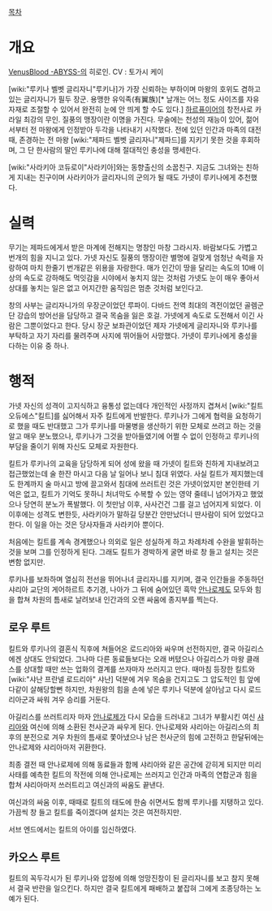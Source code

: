 [[목차]]
= 개요 =
[[VenusBlood -ABYSS-]]의 히로인. CV : 토가시 케이

[wiki:"루키나 벨벳 글리자니"루키나]가 가장 신뢰하는 부하이며 마왕의 호위도 겸하고 있는 글리자니가 필두 장군. 용맹한 유익족(有翼族)[* 날개는 어느 정도 사이즈를 자유자재로 조절할 수 있어서 완전히 눈에 안 띄게 할 수도 있다.] [[하르퓨이어]]의 창전사로 카라일 최강의 무인. 질풍의 맹장이란 이명을 가진다. 무술에는 천성의 재능이 있어, 젊어서부터 전 마왕에게 인정받아 두각을 나타내기 시작했다. 전에 있던 인간과 마족의 대전 때, 존경하는 전 마왕 [wiki:"제파드 벨벳 글리자니"제파드]를 지키기 못한 것을 후회하며, 그 단 한사람의 딸인 루키나에 대해 절대적인 충성을 맹세한다.

[wiki:"사라키아 코듀로이"사라키아]와는 동향출신의 소꿉친구. 지금도 그녀와는 친하게 지내는 친구이며 사라키아가 글리자니의 군의가 될 때도 가넷이 루키나에게 추천했다.

= 실력 =
무기는 제파드에게서 받은 마계에 전해지는 명창인 마창 그라시자. 바람보다도 가볍고 번개의 힘을 지니고 있다. 가넷 자신도 질풍의 맹장이란 별명에 걸맞게 엄청난 속력을 자랑하여 마치 한줄기 번개같은 위용을 자랑한다. 매가 인간이 땅을 달리는 속도의 10배 이상의 속도로 강하해도 먹잇감을 시야에서 놓치지 않는 것처럼 가넷도 눈이 매우 좋아서 상대를 놓치는 일은 없고 어지간한 움직임은 멈춘 것처럼 보인다고.

창의 사부는 글리자니가의 우장군이었던 루파이. 다바드 전역 최대의 격전이었던 골렘군단 강습의 방어선을 담당하고 결국 목숨을 잃은 호걸. 가넷에게 속도로 도전해서 이긴 사람은 그뿐이었다고 한다. 당시 장군 보좌관이었던 제자 가넷에게 글리자니와 루키나를 부탁하고 자기 자리를 물려주며 사지에 뛰어들어 사망했다. 가넷이 루키나에게 충성을 다하는 이유 중 하나.

= 행적 =
가넷 자신의 성격이 고지식하고 융통성 없는데다 개인적인 사정까지 겹쳐서 [wiki:"킬트 오듀에스"킬트]를 싫어해서 자주 킬트에게 반발한다. 루키나가 그에게 협력을 요청하기로 했을 때도 반대했고 그가 루키나를 마물병을 생산하기 위한 모체로 쓰려고 하는 것을 알고 매우 분노했으나, 루키나가 그것을 받아들였기에 어쩔 수 없이 인정하고 루키나의 부담을 줄이기 위해 자신도 모체로 자원한다.

킬트가 루키나의 교육을 담당하게 되어 성에 왔을 때 가넷이 킬트와 친하게 지내보려고 접근했었는데 술 한잔 마시고 다음 날 일어나 보니 침대 위였다. 사실 킬트가 제지했는데도 한계까지 술 마시고 방에 끌고와서 침대에 쓰러트린 것은 가넷이었지만 본인한테 기억은 없고, 킬트가 기억도 못하니 처녀막도 수복할 수 있는 영약 줄테니 넘어가자고 했었으나 당연히 분노가 폭발했다. 이 첫만남 이후, 사사건건 그를 걸고 넘어지게 되었다. 이 이후에는 성격도 변한듯, 사라키아가 말하길 당분간 안만났더니 딴사람이 되어 있었다고 한다. 이 일을 아는 것은 당사자들과 사라키아 뿐이다.

처음에는 킬트를 계속 경계했으나 의외로 일은 성실하게 하고 차례차례 수완을 발휘하는 것을 보며 그를 인정하게 된다. 그래도 킬트가 경박하게 굴면 바로 창 들고 설치는 것은 변함 없지만.

루키나를 보좌하며 열심히 전선을 뛰어나녀 글리자니를 지키며, 결국 인간들을 주동하던 샤리아 교단의 게어하르트 추기경, 나아가 그 뒤에 숨어있던 흑막 [[안나로제]]도 모두와 힘을 합쳐 차원의 틈새로 날려보내 인간과의 오랜 싸움에 종지부를 찍는다.

== 로우 루트 ==
킬트와 루키나의 결혼식 직후에 쳐들어온 로드리아와 싸우며 선전하지만, 결국 아길리스에겐 상대도 안되었다. 그나마 다른 동료들보다는 오래 버텼으나 아길리스가 마왕 클래스를 상대할 때만 쓰는 업화의 결계를 쓰자마자 쓰러지고 만다. 때마침 등장한 킬트와 [wiki:"샤난 프란넬 로드리아" 샤난] 덕분에 겨우 목숨을 건지고도 그 압도적인 힘 앞에 다같이 살해당할뻔 하지만, 차원왕의 힘을 손에 넣은 루키나 덕분에 살아남고 다시 로드리아군과 싸워 겨우 승리를 거둔다.

아길리스를 쓰러트리자 마자 [[안나로제]]가 다시 모습을 드러내고 그녀가 부활시킨 여신 [[샤리아]]와 여신에 의해 소환된 천사군과 싸우게 된다. 안나로제와 샤리아는 아길리스의 최후의 분전으로 겨우 차원의 틈새로 쫓아냈으나 남은 천사군의 힘에 고전하고 한달뒤에는 안나로제와 샤리아마저 귀환한다.

최종 결전 때 안나로제에 의해 동료들과 함께 샤리아와 같은 공간에 갇히게 되지만 미리 사태를 예측한 킬트의 작전에 의해 안나로제는 쓰러지고 인간과 마족의 연합군과 힘을 합쳐 샤리아마저 쓰러트리고 여신과의 싸움도 끝낸다.

여신과의 싸움 이후, 때때로 킬트의 태도에 한숨 쉬면서도 함께 루키나를 지탱하고 있다. 가끔씩 창 들고 킬트를 죽이겠다며 설치는 것은 여전하지만.

서브 엔드에서는 킬트의 아이를 임신하였다.

== 카오스 루트 ==
킬트의 꼭두각시가 된 루키나와 압정에 의해 엉망진창이 된 글리자니를 보고 참지 못해서 결국 반란을 일으킨다. 하지만 결국 킬트에게 패배하고 붙잡혀 그에게 조종당하는 노예가 된다.
